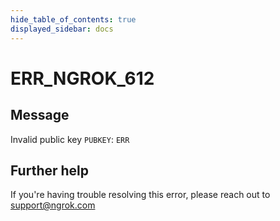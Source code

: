 ```yaml
---
hide_table_of_contents: true
displayed_sidebar: docs
---
```



# ERR_NGROK_612

## Message

Invalid public key `PUBKEY`: `ERR`

<ErrorDetails error="err_ngrok_612" />

## Further help

If you're having trouble resolving this error, please reach out to [support@ngrok.com](mailto:support@ngrok.com?subject=Help%20with%20ERR_NGROK_612)

